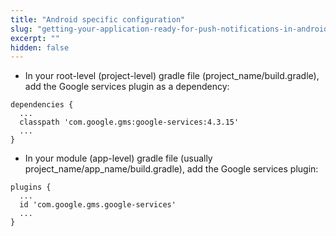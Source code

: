 ```yaml
---
title: "Android specific configuration"
slug: "getting-your-application-ready-for-push-notifications-in-android-devices"
excerpt: ""
hidden: false
---
```


-   In your root-level (project-level) gradle file (project_name/build.gradle), add the Google services plugin as a dependency:

```Text gradle
dependencies {
  ...
  classpath 'com.google.gms:google-services:4.3.15'
  ...
}
```

-   In your module (app-level) gradle file (usually project_name/app_name/build.gradle), add the Google services plugin:

```Text gradle
plugins {
  ...
  id 'com.google.gms.google-services'
  ...
}
```
